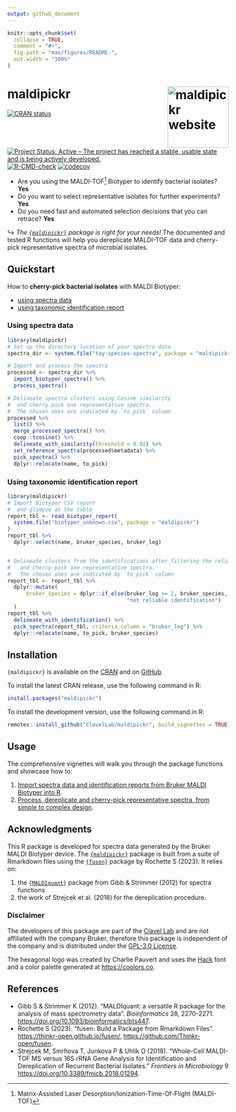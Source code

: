 ```yaml
---
output: github_document
---
```


<!-- README.md is generated from README.Rmd. Please edit that file -->

```r
knitr::opts_chunk$set(
  collapse = TRUE,
  comment = "#>",
  fig.path = "man/figures/README-",
  out.width = "100%"
)
```

# maldipickr <a href="https://clavellab.github.io/maldipickr"><img src="man/figures/logo.svg" align="right" height="139" alt="maldipickr website" /></a>

<!-- badges: start -->
[![CRAN status](https://www.r-pkg.org/badges/version/maldipickr)](https://CRAN.R-project.org/package=maldipickr)
[![Project Status: Active – The project has reached a stable, usable state and is being actively developed.](https://www.repostatus.org/badges/latest/active.svg)](https://www.repostatus.org/#active)
[![R-CMD-check](https://github.com/ClavelLab/maldipickr/actions/workflows/R-CMD-check.yaml/badge.svg)](https://github.com/ClavelLab/maldipickr/actions/workflows/R-CMD-check.yaml)
[![codecov](https://codecov.io/github/ClavelLab/maldipickr/branch/main/graph/badge.svg?token=JQABKDK2MB)](https://app.codecov.io/github/ClavelLab/maldipickr)
<!-- badges: end -->

* Are you using the MALDI-TOF[^maldi] Biotyper to identify bacterial isolates? **Yes**
* Do you want to select representative isolates for further experiments? **Yes**
* Do you need fast and automated selection decisions that you can retrace? **Yes**

↪ *The [`{maldipickr}`](https://github.com/ClavelLab/maldipickr) package is right for your needs!*
The documented and tested R functions will help you dereplicate MALDI-TOF
data and cherry-pick representative spectra of microbial isolates.


## Quickstart

How to **cherry-pick bacterial isolates** with MALDI Biotyper:

* [using spectra data](#using-spectra-data)
* [using taxonomic identification report](#using-taxonomic-identification-report)

### Using spectra data

```r
library(maldipickr)
# Set up the directory location of your spectra data
spectra_dir <- system.file("toy-species-spectra", package = "maldipickr")

# Import and process the spectra
processed <- spectra_dir %>%
  import_biotyper_spectra() %>%
  process_spectra()

# Delineate spectra clusters using Cosine similarity
#  and cherry-pick one representative spectra.
#  The chosen ones are indicated by `to_pick` column
processed %>%
  list() %>%
  merge_processed_spectra() %>%
  coop::tcosine() %>%
  delineate_with_similarity(threshold = 0.92) %>%
  set_reference_spectra(processed$metadata) %>%
  pick_spectra() %>%
  dplyr::relocate(name, to_pick)
```


### Using taxonomic identification report

```r
library(maldipickr)
# Import Biotyper CSV report
#  and glimpse at the table
report_tbl <- read_biotyper_report(
  system.file("biotyper_unknown.csv", package = "maldipickr")
)
report_tbl %>%
  dplyr::select(name, bruker_species, bruker_log)


# Delineate clusters from the identifications after filtering the reliable ones
#   and cherry-pick one representative spectra.
#   The chosen ones are indicated by `to_pick` column
report_tbl <- report_tbl %>%
  dplyr::mutate(
      bruker_species = dplyr::if_else(bruker_log >= 2, bruker_species,
                                      "not reliable identification")
  )
report_tbl %>%
  delineate_with_identification() %>%
  pick_spectra(report_tbl, criteria_column = "bruker_log") %>%
  dplyr::relocate(name, to_pick, bruker_species)
```


## Installation

`{maldipickr}` is available on the [CRAN](https://cran.r-project.org/package=maldipickr) and on [GitHub](https://github.com/ClavelLab/maldipickr).

To install the latest CRAN release, use the following command in R:

```r
install.packages("maldipickr")
```


To install the development version, use the following command in R:

```r
remotes::install_github("ClavelLab/maldipickr", build_vignettes = TRUE)
```

## Usage

The comprehensive vignettes will walk you through the package functions and showcase how to:

1. [Import spectra data and identification reports from Bruker MALDI Biotyper into R](https://clavellab.github.io/maldipickr/articles/import-data-from-bruker-maldi-biotyper.html).
2. [Process, dereplicate and cherry-pick representative spectra, from simple to complex design](https://clavellab.github.io/maldipickr/articles/dereplicate-bruker-maldi-biotyper-spectra.html).

## Acknowledgments

This R package is developed for spectra data generated by the Bruker MALDI Biotyper device. The [`{maldipickr}`](https://github.com/ClavelLab/maldipickr) package is built from a suite of Rmarkdown files using the [`{fusen}`](https://thinkr-open.github.io/fusen/) package by Rochette S (2023). It relies on:

1. the [`{MALDIquant}`](https://cran.r-project.org/package=MALDIquant) package from Gibb & Strimmer (2012) for spectra functions
2. the work of Strejcek et al. (2018) for the dereplication procedure.

### Disclaimer

The developers of this package are part of the [Clavel Lab](https://www.ukaachen.de/kliniken-institute/institut-fuer-medizinische-mikrobiologie/forschung/ag-clavel/) and are not affiliated with the company Bruker, therefore this package is independent of the company and is distributed under the [GPL-3.0 License](https://clavellab.github.io/maldipickr/LICENSE.html).

The hexagonal logo was created by Charlie Pauvert and uses the [Hack](https://sourcefoundry.org/hack/) font and a color palette generated at <https://coolors.co>.

## References

* Gibb S & Strimmer K (2012). "MALDIquant: a versatile R package for the
  analysis of mass spectrometry data". *Bioinformatics* 28, 2270-2271. <https://doi.org/10.1093/bioinformatics/bts447>.
* Rochette S (2023). "fusen: Build a Package from Rmarkdown Files". <https://thinkr-open.github.io/fusen/>, <https://github.com/Thinkr-open/fusen>.
* Strejcek M, Smrhova T, Junkova P & Uhlik O (2018). “Whole-Cell MALDI-TOF MS versus 16S rRNA Gene Analysis for Identification and Dereplication of Recurrent Bacterial Isolates.” *Frontiers in Microbiology* 9 <https://doi.org/10.3389/fmicb.2018.01294>.


[^maldi]: Matrix-Assisted Laser Desorption/Ionization-Time-Of-Flight (MALDI-TOF)
